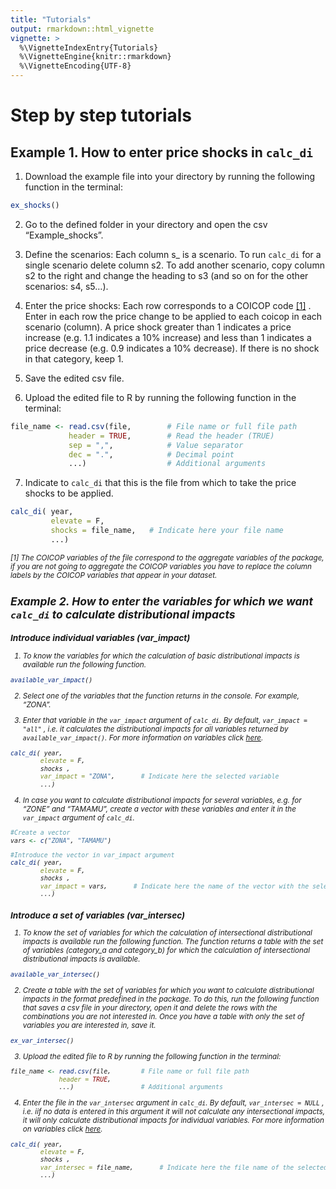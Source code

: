 ```yaml
---
title: "Tutorials"
output: rmarkdown::html_vignette
vignette: >
  %\VignetteIndexEntry{Tutorials}
  %\VignetteEngine{knitr::rmarkdown}
  %\VignetteEncoding{UTF-8}
---
```


# Step by step tutorials

## Example 1. How to enter price shocks in `calc_di`

1. Download the example file into your 	directory by running the following function in the terminal:

``` r
ex_shocks() 
``` 

2. Go to the defined folder in your directory and open the csv "Example_shocks". 

3. Define the scenarios: Each column s_ is a scenario. To run `calc_di` for a single scenario delete column s2. To add another scenario, copy column s2 to the right and change the heading to s3 (and so on for the other scenarios: s4, s5...). 

4. Enter the price shocks: Each row corresponds to a COICOP code [[1]](#1) . Enter in each row the price change to be applied to each coicop in each scenario (column).  A price shock greater than 1 indicates a price increase (e.g. 1.1 indicates a 10% increase) and less than 1 indicates a price decrease (e.g. 0.9 indicates a 10% decrease). If there is no shock in that category, keep 1.

5. Save the edited csv file.

6. Upload the edited file to R by running the following function in the terminal:
``` r
file_name <- read.csv(file,        # File name or full file path
	         header = TRUE,        # Read the header (TRUE)
	         sep = ",",            # Value separator
	         dec = ".",            # Decimal point
	         ...)                  # Additional arguments
``` 

7.  Indicate to `calc_di` that this is the file from which to take the price shocks to be applied.
``` r
calc_di( year,                 
		 elevate = F,
		 shocks = file_name,   # Indicate here your file name
		 ...)
``` 

<small><i>  <a  name="1">[1]</a> The COICOP variables of the file correspond to the aggregate variables of the package, if you are not going to aggregate the COICOP variables you have to replace the column labels by the COICOP variables that appear in your dataset.

## Example 2. How to enter the variables for which we want `calc_di` to calculate distributional impacts

###  Introduce individual variables (var_impact)

1. To know the variables for which the calculation of basic distributional impacts is available run the following function.  
```r
available_var_impact()
```
2. Select one of the variables that the function returns in the console. For example, "ZONA".

3. Enter that variable in the `var_impact` argument of `calc_di`. By default, `var_impact = "all"` , i.e. it calculates the distributional impacts for all variables returned by `available_var_impact()`. For more information on variables click [here](https://bc3lc.github.io/medusa/articles/AvailableVariables.html). 
 ``` r
calc_di( year,                 
		 elevate = F,
		 shocks ,   
		 var_impact = "ZONA",       # Indicate here the selected variable
		 ...)
```

4. In case you want to calculate distributional impacts for several variables, e.g. for "ZONE" and "TAMAMU", create a vector with these variables and enter it in the `var_impact` argument of `calc_di`.
 ``` r
#Create a vector
vars <- c("ZONA", "TAMAMU")

#Introduce the vector in var_impact argument
calc_di( year,                 
		 elevate = F,
		 shocks ,   
		 var_impact = vars,       # Indicate here the name of the vector with the selected variables
		 ...)
```

### Introduce a set of variables (var_intersec)

1. To know the set of variables for which the calculation of intersectional distributional impacts is available run the following function.  The function returns a table with the set of variables (category_a and category_b) for which the calculation of intersectional distributional impacts is available.
```r
available_var_intersec()
```
2. Create a table with the set of variables for which you want to calculate distributional impacts in the format predefined in the package. To do this, run the following function that saves a csv file in your directory, open it and delete the rows with the combinations you are not interested in. Once you have a table with only the set of variables you are interested in, save it. 
```r
ex_var_intersec()
```
3. Upload the edited file to R by running the following function in the terminal:
``` r
file_name <- read.csv(file,        # File name or full file path
	         header = TRUE,
	         ...)                  # Additional arguments
``` 
4. Enter the file in the `var_intersec` argument in `calc_di`. By default, `var_intersec = NULL` , i.e. iif no data is entered in this argument it will not calculate any intersectional impacts, it will only calculate distributional impacts for individual variables. For more information on variables click [here](https://bc3lc.github.io/medusa/articles/AvailableVariables.html).
 ``` r
calc_di( year,                 
		 elevate = F,
		 shocks ,   
		 var_intersec = file_name,       # Indicate here the file name of the selected set of variables
		 ...)
```
